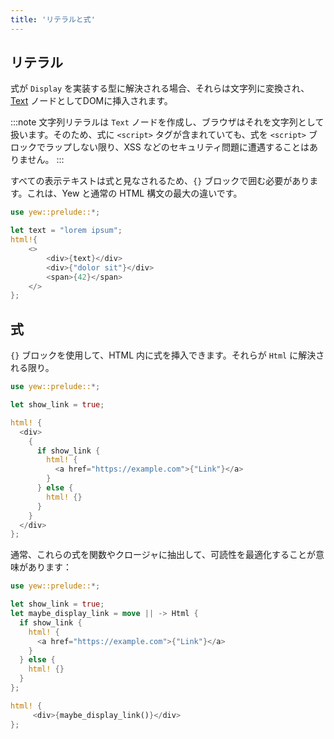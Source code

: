 ```yaml
---
title: 'リテラルと式'
---
```


## リテラル

式が `Display` を実装する型に解決される場合、それらは文字列に変換され、[Text](https://developer.mozilla.org/en-US/docs/Web/API/Text) ノードとしてDOMに挿入されます。

:::note
文字列リテラルは `Text` ノードを作成し、ブラウザはそれを文字列として扱います。そのため、式に `<script>` タグが含まれていても、式を `<script>` ブロックでラップしない限り、XSS などのセキュリティ問題に遭遇することはありません。
:::

すべての表示テキストは式と見なされるため、`{}` ブロックで囲む必要があります。これは、Yew と通常の HTML 構文の最大の違いです。

```rust
use yew::prelude::*;

let text = "lorem ipsum";
html!{
    <>
        <div>{text}</div>
        <div>{"dolor sit"}</div>
        <span>{42}</span>
    </>
};
```

## 式

`{}` ブロックを使用して、HTML 内に式を挿入できます。それらが `Html` に解決される限り。

```rust
use yew::prelude::*;

let show_link = true;

html! {
  <div>
    {
      if show_link {
        html! {
          <a href="https://example.com">{"Link"}</a>
        }
      } else {
        html! {}
      }
    }
  </div>
};
```

通常、これらの式を関数やクロージャに抽出して、可読性を最適化することが意味があります：

```rust
use yew::prelude::*;

let show_link = true;
let maybe_display_link = move || -> Html {
  if show_link {
    html! {
      <a href="https://example.com">{"Link"}</a>
    }
  } else {
    html! {}
  }
};

html! {
     <div>{maybe_display_link()}</div>
};
```
